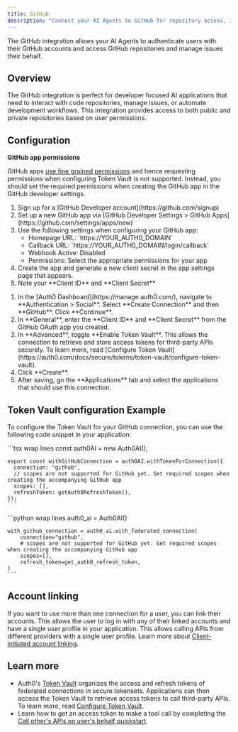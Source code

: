 ```yaml
---
title: GitHub
description: "Connect your AI Agents to GitHub for repository access, issue management, and developer workflows."
---
```


The GitHub integration allows your AI Agents to authenticate users with their GitHub accounts and access GitHub repositories and manage issues their behalf.

## Overview

The GitHub integration is perfect for developer focused AI applications that need to interact with code repositories, manage issues, or automate development workflows. This integration provides access to both public and private repositories based on user permissions.

## Configuration

<Warning>
<strong>GitHub app permissions</strong>

GitHub apps [use fine grained permissions](https://docs.github.com/en/enterprise-server@3.17/apps/oauth-apps/building-oauth-apps/differences-between-github-apps-and-oauth-apps#requesting-permission-levels-for-resources) and hence requesting permissions when configuring Token Vault is not supported. Instead, you should set the required permissions when creating the GitHub app in the GitHub developer settings.

</Warning>

<Steps>
  <Step title="Set up app in Github">
    <ol>
      <li>
        Sign up for a [GitHub Developer account](https://github.com/signup)
      </li>
      <li>
        Set up a new GitHub app via [GitHub Developer Settings > GitHub
        Apps](https://github.com/settings/apps/new)
      </li>
      <li>
        Use the following settings when configuring your GitHub app:
        <ul>
          <li>Homepage URL: `https://YOUR_AUTH0_DOMAIN`</li>
          <li>Callback URL: `https://YOUR_AUTH0_DOMAIN/login/callback`</li>
          <li>Webhook Active: Disabled</li>
          <li>Permissions: Select the appropriate permissions for your app</li>
        </ul>
      </li>
      <li>
        Create the app and generate a new client secret in the app settings page
        that appears.
      </li>
      <li>Note your **Client ID** and **Client Secret**</li>
    </ol>
  </Step>
  <Step title="Configure the GitHub Social Connection in Auth0">
    <ol>
      <li>
        In the [Auth0 Dashboard](https://manage.auth0.com/), navigate to
        **Authentication > Social**. Select **Create Connection** and then
        **GitHub**. Click **Continue**.
      </li>
      <li>
        In **General**, enter the **Client ID** and **Client Secret** from the
        GitHub OAuth app you created.
      </li>
      <li>
        In **Advanced**, toggle **Enable Token Vault**. This allows the
        connection to retrieve and store access tokens for third-party APIs
        securely. To learn more, read [Configure Token
        Vault](https://auth0.com/docs/secure/tokens/token-vault/configure-token-vault).
      </li>
      <li>Click **Create**.</li>
      <li>
        After saving, go the **Applications** tab and select the applications
        that should use this connection.
      </li>
    </ol>
  </Step>
</Steps>


<FindDomainInfoBlock />

## Token Vault configuration Example

To configure the Token Vault for your GitHub connection, you can use the following code snippet in your application:

<Tabs>
  <Tab title="JavaScript" icon="js">
    ```tsx wrap lines
    const auth0AI = new Auth0AI();

    export const withGitHubConnection = auth0AI.withTokenForConnection({
      connection: "github",
      // scopes are not supported for GitHub yet. Set required scopes when creating the accompanying GitHub app
      scopes: [],
      refreshToken: getAuth0RefreshToken(),
    });
    ```

  </Tab>
  <Tab title="Python" icon="python">
    ```python wrap lines
    auth0_ai = Auth0AI()

    with_github_connection = auth0_ai.with_federated_connection(
        connection="github",
        # scopes are not supported for GitHub yet. Set required scopes when creating the accompanying GitHub app
        scopes=[],
        refresh_token=get_auth0_refresh_token,
    )
    ```

  </Tab>
</Tabs>

## Account linking

If you want to use more than one connection for a user, you can link their accounts. This allows the user to log in with any of their linked accounts and have a single user profile in your application. This allows calling APIs from different providers with a single user profile. Learn more about [Client-initiated account linking](/guides/client-initiated-account-linking).

## Learn more

- Auth0's [Token Vault](https://auth0.com/docs/secure/tokens/token-vault) organizes the access and refresh tokens of federated connections in secure tokensets. Applications can then access the Token Vault to retrieve access tokens to call third-party APIs. To learn more, read [Configure Token Vault](https://auth0.com/docs/secure/tokens/token-vault/configure-token-vault).
- Learn how to get an access token to make a tool call by completing the [Call other's APIs on user's behalf quickstart](/get-started/call-others-apis-on-users-behalf).
